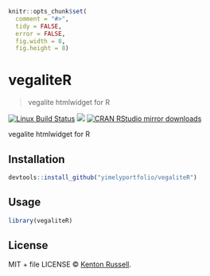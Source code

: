 
```r
knitr::opts_chunk$set(
  comment = "#>",
  tidy = FALSE,
  error = FALSE,
  fig.width = 8,
  fig.height = 8)
```

# vegaliteR

> vegalite htmlwidget for R

[![Linux Build Status](https://travis-ci.org//vegaliteR.svg?branch=master)](https://travis-ci.org//vegaliteR)
[![](http://www.r-pkg.org/badges/version/vegaliteR)](http://www.r-pkg.org/pkg/vegaliteR)
[![CRAN RStudio mirror downloads](http://cranlogs.r-pkg.org/badges/vegaliteR)](http://www.r-pkg.org/pkg/vegaliteR)


vegalite htmlwidget for R

## Installation

```r
devtools::install_github("yimelyportfolio/vegaliteR")
```

## Usage

```r
library(vegaliteR)
```

## License

MIT + file LICENSE © [Kenton Russell](https://github.com/timelyportfolio).

